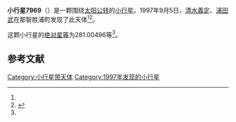 {{Infobox planet
| bgcolour = #FFFFC0
| name = 7969
| symbol = 
| image = 
| caption = 
| discovery = yes
| discovery_ref = 
| discoverer = [[清水義定|清水義定]]、[[浦田武|浦田武]]
| discovery_site = [[那智胜浦町|那智胜浦町]] 
| discovered = 1997年9月5日
| designations = yes
| mp_name = 
| named_after = 
| alt_names = 1997 RP3/ 1969 VE2 / 1980 TL / 1982 BL15 / 1988 CB6 / 1991 SZ1 / 1992 YU5 / 1994 GZ9 / 1996 KZ
| mp_category = [[主带小行星|主带小行星]]
| orbit_ref = <ref name="a">[http://ssd.jpl.nasa.gov/sbdb.cgi?sstr=7969 7969] {{Wayback|url=http://ssd.jpl.nasa.gov/sbdb.cgi?sstr=7969 |date=20210813024926 }}，小行星數據庫瀏覽器（JPL Small-Body Database Browser）－[[美国国家航空航天局|美国国家航空航天局]]喷气推进实验室</ref>
| epoch = 2456400.5 (2013年4月18日更新)
| aphelion = {{convert|3.7223361|AU|km|3|abbr=on|lk=out}}
| perihelion = {{convert|2.6642713|AU|km|3|abbr=on}}
| semimajor = {{convert|3.1933037|AU|km|3|abbr=on}}
| eccentricity = 0.1656693
| period = 2084.292977 [[日|日]]<br />5.71[[儒略年|儒略年]]
| avg_speed = 
| inclination = 2.43701
| asc_node = 132.77894
| mean_anomaly = 
| arg_peri = 281.00496
| satellites = 
| physical_characteristics = yes
| dimensions = 
| mass = 
| density = 
| surface_grav = 
| escape_velocity = 
| sidereal_day = 
| axial_tilt = 
| pole_ecliptic_lat = 
| pole_ecliptic_lon = 
| albedo = 
| temperatures= 
| temp_name1 = 
| mean_temp_1 = 
| max_temp_1 = 
| temp_name2 = 
| max_temp_2 = 
| spectral_type = 
| abs_magnitude = 281.00496
}}

'''小行星7969'''（{{lang-en|7969}}）是一颗围绕[[太阳|太阳]][[公转|公转]]的[[小行星|小行星]]。1997年9月5日，[[清水義定|清水義定]]、[[浦田武|浦田武]]在那智胜浦町发现了此天体<ref name="a" /><ref>{{cite news|title=小行星列表|url=http://cfa-www.harvard.edu/iau/lists/NumberedMPs.txt|accessdate=2013-07-08|newspaper=哈佛大学|archive-date=2008-05-17|archive-url=https://web.archive.org/web/20080517010638/http://cfa-www.harvard.edu/iau/lists/NumberedMPs.txt|dead-url=no}}</ref>。

这颗小行星的[[绝对星等|绝对星等]]为281.00496等<ref name="a" />。

==参考文献==
{{reflist}}
{{Minor Planet Number|[[小行星7968|小行星7968]]|[[小行星7970|小行星7970]]}}

{{小天体}}

[[Category:小行星带天体|Category:小行星带天体]]
[[Category:1997年发现的小行星|Category:1997年发现的小行星]]

{{asteroid-stub}}